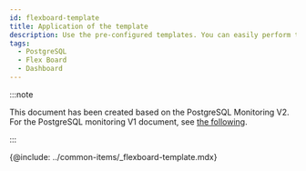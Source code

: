 ```yaml
---
id: flexboard-template
title: Application of the template
description: Use the pre-configured templates. You can easily perform the initial configuration and change the settings for use.
tags:
  - PostgreSQL
  - Flex Board
  - Dashboard
---
```


:::note

This document has been created based on the PostgreSQL Monitoring V2. For the PostgreSQL monitoring V1 document, see [the following](../postgresql-v1/flexboard-template).

:::

{@include: ../common-items/_flexboard-template.mdx} 
